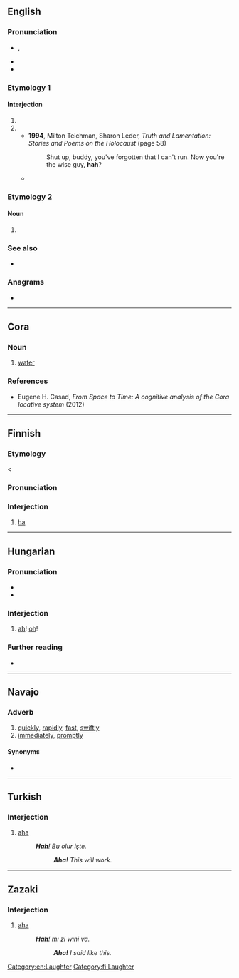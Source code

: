 {{also|häh|hąh}}
==English==

===Pronunciation===
* {{enPR|hä}}, {{IPA|en|/hɑː/|[ha(ː)]}}
* {{audio|en|LL-Q1860 (eng)-Vealhurl-hah.wav|Audio (UK)}}
* {{rhymes|en|ɑː|s=1}}

===Etymology 1===

====Interjection====
{{en-interj}}

# {{alternative form of|en|ha}}
# {{alternative form of|en|huh}}
#* '''1994''', Milton Teichman, Sharon Leder, ''Truth and Lamentation: Stories and Poems on the Holocaust'' (page 58)
#*: Shut up, buddy, you've forgotten that I can't run. Now you're the wise guy, '''hah'''?
#* {{quote-book|en|year=2004|author=David Mitchell|title=Cloud Atlas|passage=Isaac Sachs makes a ''''Hah'''?' noise. 'You're not Sixsmith's niece?'}}

===Etymology 2===

====Noun====
{{en-noun}}

# {{alt form|en|heh}} {{gloss|Semitic letter}}

===See also===
* {{l|en|hem and hah}}

===Anagrams===
* {{anagrams|en|a=ahh|ahh}}

[[Category:en:Laughter]]

----

==Cora==

===Noun===
{{head|crn|noun}}

# [[water]]

===References===
* Eugene H. Casad, ''From Space to Time: A cognitive analysis of the Cora locative system'' (2012)

----

==Finnish==

===Etymology===
< {{m|fi|ha}}

===Pronunciation===
{{fi-pronunciation}}

===Interjection===
{{fi-int}}

# [[ha]]

[[Category:fi:Laughter]]

----

==Hungarian==

===Pronunciation===
* {{hu-IPA|hah#}}
* {{rhymes|hu|ɒx|s=1}}

===Interjection===
{{head|hu|interjection}}

# {{lb|hu|poetic}} [[ah]]! [[oh]]!

===Further reading===
* {{R:ErtSz}}

{{cln|hu|three-letter words}}

----

==Navajo==

===Adverb===
{{head|nv|adverb}}

# [[quickly]], [[rapidly]], [[fast]], [[swiftly]]
# [[immediately]], [[promptly]]

====Synonyms====
* {{l|nv|tsį́į́ł}}

----

==Turkish==

===Interjection===
{{tr-interj}}

# [[aha]]
#: '''''Hah'''! Bu olur işte.''
#:: '''''Aha!''' This will work.''

----

==Zazaki==

===Interjection===
{{zza-interj}}

# [[aha]]
#: '''''Hah'''! mı zi wıni va.''
#:: '''''Aha!''' I said like this.''
